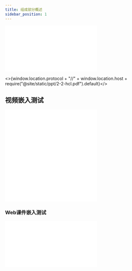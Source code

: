 ```yaml
---
title: 组成部分概述
sidebar_position: 1
---
```



<iframe src={"//view.officeapps.live.com/op/embed.aspx?src=" + escape(window.location.protocol + "//" + window.location.host +  require("@site/static/ppt/2-2-hcl.pdf").default) + "&amp;wdAr=1.7777777777777777"} frameborder="0">这是嵌入 <a target="_blank" href="https://office.com">Microsoft Office</a> 演示文稿，由 <a target="_blank" href="https://office.com/webapps">Office</a> 提供支持。</iframe>

<>{window.location.protocol + "//" + window.location.host +  require("@site/static/ppt/2-2-hcl.pdf").default}</>

## 视频嵌入测试

<iframe src="//player.bilibili.com/player.html?aid=421344795&bvid=BV173411k7gF&cid=433240679&page=1" scrolling="no" border="0" frameborder="no" framespacing="0" allowfullscreen="true"> </iframe>

<iframe src="//player.bilibili.com/player.html?aid=781595815&bvid=BV1h24y177gr&cid=1069460038&page=1" scrolling="no" border="0" frameborder="no" framespacing="0" allowfullscreen="true"> </iframe>

### Web课件嵌入测试
<iframe src="//view.officeapps.live.com/op/embed.aspx?src=https%3A%2F%2Fipads%2Ese%2Esjtu%2Eedu%2Ecn%3A443%2Fcourses%2Fics%2Fslides%2F2%2D3%2Dseq%2Eppt&amp;wdAr=1.7777777777777777" frameborder="0">这是嵌入 <a target="_blank" href="https://office.com">Microsoft Office</a> 演示文稿，由 <a target="_blank" href="https://office.com/webapps">Office</a> 提供支持。</iframe>


